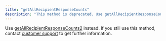 ```yaml
---
title: "getAllRecipientResponseCounts"
description: "This method is deprecated. Use getAllRecipientResponseCounts2 instead."
---
```


Use [getAllRecipientResponseCounts2](/optimizely-campaign/docs/getallrecipientresponsecounts2) instead. If you still use this method, contact [customer support](https://webhelp.episerver.com/latest/en/campaign/support/customer-support.htm) to get further information.